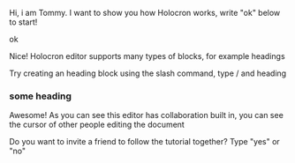 Hi, i am Tommy. I want to show you how Holocron works, write "ok" below to start!

ok

Nice! Holocron editor supports many types of blocks, for example headings

Try creating an heading block using the slash command, type / and heading

### some heading

Awesome! As you can see this editor has collaboration built in, you can see the cursor of other people editing the document

Do you want to invite a friend to follow the tutorial together? Type "yes" or "no"